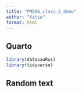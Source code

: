 ```yaml
---
title: "PM566_class_2_demo"
author: "Katie"
format: html
---
```


## Quarto

```r
library(datasauRus)
library(tidyverse)
```

## Random text